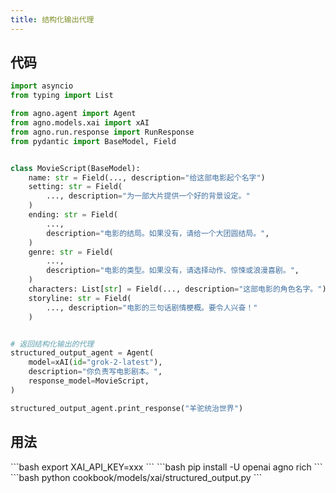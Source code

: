 ```yaml
---
title: 结构化输出代理
---
```


## 代码

```python cookbook/models/xai/structured_output.py
import asyncio
from typing import List

from agno.agent import Agent
from agno.models.xai import xAI
from agno.run.response import RunResponse
from pydantic import BaseModel, Field


class MovieScript(BaseModel):
    name: str = Field(..., description="给这部电影起个名字")
    setting: str = Field(
        ..., description="为一部大片提供一个好的背景设定。"
    )
    ending: str = Field(
        ...,
        description="电影的结局。如果没有，请给一个大团圆结局。",
    )
    genre: str = Field(
        ...,
        description="电影的类型。如果没有，请选择动作、惊悚或浪漫喜剧。",
    )
    characters: List[str] = Field(..., description="这部电影的角色名字。")
    storyline: str = Field(
        ..., description="电影的三句话剧情梗概。要令人兴奋！"
    )


# 返回结构化输出的代理
structured_output_agent = Agent(
    model=xAI(id="grok-2-latest"),
    description="你负责写电影剧本。",
    response_model=MovieScript,
)

structured_output_agent.print_response("羊驼统治世界")
```

## 用法

<Steps>
  <Snippet file="create-venv-step.mdx" />

  <Step title="设置你的 API 密钥">
    ```bash
    export XAI_API_KEY=xxx
    ```
  </Step>

  <Step title="安装库">
    ```bash
    pip install -U openai agno rich
    ```
  </Step>

  <Step title="运行代理">
    ```bash
    python cookbook/models/xai/structured_output.py
    ```
  </Step>
</Steps>